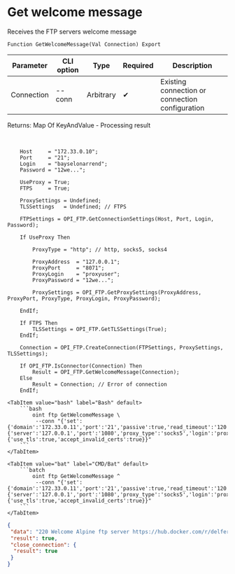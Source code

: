 ﻿---
sidebar_position: 4
description: Get welcome message and other functions to work with FTP in the Open Integration Package, a free open-source integration library for 1C:Enterprise 8, OneScript and CLI
keywords: [1C, 1С, 1С:Enterprise, 1С:Enterprise 8.3, API, Integration, Services, Exchange, OneScript, CLI, FTP]
---


# Get welcome message
 Receives the FTP servers welcome message



`Function GetWelcomeMessage(Val Connection) Export`

  | Parameter | CLI option | Type | Required | Description |
  |-|-|-|-|-|
  | Connection | --conn | Arbitrary | &#x2714; | Existing connection or connection configuration |

  
  Returns:  Map Of KeyAndValue - Processing result

<br/>




```bsl title="1C:Enterprise/OneScript code example"
    Host     = "172.33.0.10";
    Port     = "21";
    Login    = "bayselonarrend";
    Password = "12we...";

    UseProxy = True;
    FTPS     = True;

    ProxySettings = Undefined;
    TLSSettings   = Undefined; // FTPS

    FTPSettings = OPI_FTP.GetConnectionSettings(Host, Port, Login, Password);

    If UseProxy Then

        ProxyType = "http"; // http, socks5, socks4

        ProxyAddress  = "127.0.0.1";
        ProxyPort     = "8071";
        ProxyLogin    = "proxyuser";
        ProxyPassword = "12we...";

        ProxySettings = OPI_FTP.GetProxySettings(ProxyAddress, ProxyPort, ProxyType, ProxyLogin, ProxyPassword);

    EndIf;

    If FTPS Then
        TLSSettings = OPI_FTP.GetTLSSettings(True);
    EndIf;

    Connection = OPI_FTP.CreateConnection(FTPSettings, ProxySettings, TLSSettings);

    If OPI_FTP.IsConnector(Connection) Then
        Result = OPI_FTP.GetWelcomeMessage(Connection);
    Else
        Result = Connection; // Error of connection
    EndIf;
```
 

 <Tabs>
  
    <TabItem value="bash" label="Bash" default>
        ```bash
            oint ftp GetWelcomeMessage \
             --conn "{'set':{'domain':'172.33.0.11','port':'21','passive':true,'read_timeout':'120','write_timeout':'120','advanced_resolve':true,'login':'bayselonarrend','password':'***'},'proxy':{'server':'127.0.0.1','port':'1080','proxy_type':'socks5','login':'proxyuser','password':'***'},'tls':{'use_tls':true,'accept_invalid_certs':true}}"
        ```
    </TabItem>
  
    <TabItem value="bat" label="CMD/Bat" default>
        ```batch
            oint ftp GetWelcomeMessage ^
             --conn "{'set':{'domain':'172.33.0.11','port':'21','passive':true,'read_timeout':'120','write_timeout':'120','advanced_resolve':true,'login':'bayselonarrend','password':'***'},'proxy':{'server':'127.0.0.1','port':'1080','proxy_type':'socks5','login':'proxyuser','password':'***'},'tls':{'use_tls':true,'accept_invalid_certs':true}}"
        ```
    </TabItem>
</Tabs>


```json title="Result"
{
 "data": "220 Welcome Alpine ftp server https://hub.docker.com/r/delfer/alpine-ftp-server/",
 "result": true,
 "close_connection": {
  "result": true
 }
}
```
